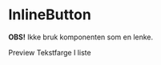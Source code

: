
<Meta of={InlineButtontories} />

# InlineButton

<ComponentLinkRow
  docsHref="https://design.domstol.no/987b33f71/p/09b3e8-inlinebutton"
  figmaHref="https://www.figma.com/file/ewqSDmkgqDQ5PyOsRp4V5b/DDS-Komponenter?type=design&node-id=720-39910&mode=design&t=lhBa2gqNU7pebH1g-4"
  githubHref="https://github.com/domstolene/designsystem/tree/main/packages/components/src/components/InlineButton"
  storybookHref="https://domstolene.github.io/designsystem/?path=/story/dds-components-components-inlinebutton--default"
  withBottomSpacing
/>

**OBS!** Ikke bruk komponenten som en lenke.

<Tabs>
  <TabList>
    <Tab>Preview</Tab>
    <Tab>Tekstfarge</Tab>
    <Tab>I liste</Tab>
  </TabList>
  <TabPanels>
    <TabPanel>
      <Canvas of={InlineButtontories.Preview} />
      <Controls of={InlineButtontories.Preview} />
    </TabPanel>
    <TabPanel>
      <Canvas of={InlineButtontories.WithColor} />
    </TabPanel>
    <TabPanel>
      <Canvas of={InlineButtontories.Example} />
    </TabPanel>
  </TabPanels>
</Tabs>
